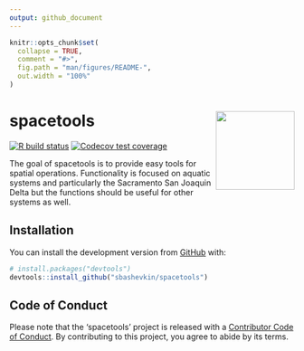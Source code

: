 ```yaml
---
output: github_document
---
```


<!-- README.md is generated from README.Rmd. Please edit that file -->

```r
knitr::opts_chunk$set(
  collapse = TRUE,
  comment = "#>",
  fig.path = "man/figures/README-",
  out.width = "100%"
)
```

# spacetools <img src='man/figures/logo.png' align="right" height="139" />

<!-- badges: start -->
[![R build status](https://github.com/sbashevkin/spacetools/workflows/R-CMD-check/badge.svg)](https://github.com/sbashevkin/spacetools/actions)
[![Codecov test coverage](https://codecov.io/gh/sbashevkin/spacetools/branch/master/graph/badge.svg)](https://codecov.io/gh/sbashevkin/spacetools?branch=master)
<!-- badges: end -->

The goal of spacetools is to provide easy tools for spatial operations. Functionality is focused on aquatic systems and particularly the Sacramento San Joaquin Delta but the functions should be useful for other systems as well. 

## Installation

You can install the development version from [GitHub](https://github.com/) with:

``` r
# install.packages("devtools")
devtools::install_github("sbashevkin/spacetools")
```

## Code of Conduct
Please note that the 'spacetools' project is released with a [Contributor Code of Conduct](CODE_OF_CONDUCT.md). By contributing to this project, you agree to abide by its terms.
